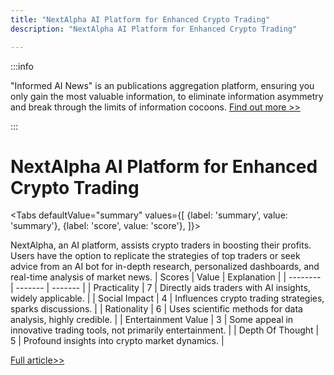 ```yaml
---
title: "NextAlpha AI Platform for Enhanced Crypto Trading"
description: "NextAlpha AI Platform for Enhanced Crypto Trading"

---
```



:::info

"Informed AI News" is an publications aggregation platform, ensuring you only gain the most valuable information, to eliminate information asymmetry and break through the limits of information cocoons.  [Find out more >>](/)

:::

# NextAlpha AI Platform for Enhanced Crypto Trading


<Tabs
	defaultValue="summary"
	values={[
	{label: 'summary', value: 'summary'},
	{label: 'score', value: 'score'},
]}>
<TabItem value="summary">


NextAlpha, an AI platform, assists crypto traders in boosting their profits. Users have the option to replicate the strategies of top traders or seek advice from an AI bot for in-depth research, personalized dashboards, and real-time analysis of market news.
</TabItem>
<TabItem value="score">
	| Scores     | Value   | Explanation |
	| -------- | ------- | ------- |
	| Practicality  | 7    | Directly aids traders with AI insights, widely applicable.    |
	| Social Impact | 4     | Influences crypto trading strategies, sparks discussions.    |
	| Rationality    | 6    | Uses scientific methods for data analysis, highly credible.    |
	| Entertainment Value    | 3    | Some appeal in innovative trading tools, not primarily entertainment.    |
	| Depth Of Thought    | 5    | Profound insights into crypto market dynamics.    |
</TabItem>
</Tabs>

[Full article>>](https://www.producthunt.com/posts/next-alpha)
